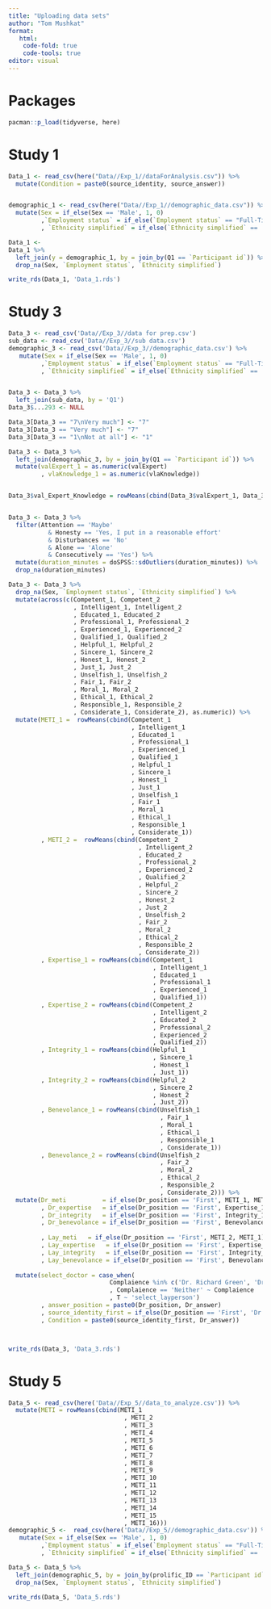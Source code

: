 ```yaml
---
title: "Uploading data sets"
author: "Tom Mushkat"
format: 
   html:
    code-fold: true
    code-tools: true
editor: visual
---
```


# Packages

```r
pacman::p_load(tidyverse, here)
```

# Study 1

```r
Data_1 <- read_csv(here("Data//Exp_1//dataForAnalysis.csv")) %>%
  mutate(Condition = paste0(source_identity, source_answer))


demographic_1 <- read_csv(here("Data//Exp_1//demographic_data.csv")) %>% 
  mutate(Sex = if_else(Sex == 'Male', 1, 0)
         ,`Employment status` = if_else(`Employment status` == "Full-Time", 1, 0)
         , `Ethnicity simplified` = if_else(`Ethnicity simplified` == 'White', 1, 0))

Data_1 <- 
Data_1 %>% 
  left_join(y = demographic_1, by = join_by(Q1 == `Participant id`)) %>% 
  drop_na(Sex, `Employment status`, `Ethnicity simplified`)

write_rds(Data_1, 'Data_1.rds')
```

# Study 3

```r
Data_3 <- read_csv('Data//Exp_3//data for prep.csv') 
sub_data <- read_csv('Data//Exp_3//sub data.csv')
demographic_3 <- read_csv('Data//Exp_3//demographic_data.csv') %>% 
   mutate(Sex = if_else(Sex == 'Male', 1, 0)
         ,`Employment status` = if_else(`Employment status` == "Full-Time", 1, 0)
         , `Ethnicity simplified` = if_else(`Ethnicity simplified` == 'White', 1, 0))


Data_3 <- Data_3 %>% 
  left_join(sub_data, by = 'Q1') 
Data_3$...293 <- NULL

Data_3[Data_3 == "7\nVery much"] <- "7"
Data_3[Data_3 == "Very much"] <- "7"
Data_3[Data_3 == "1\nNot at all"] <- "1"

Data_3 <- Data_3 %>% 
  left_join(demographic_3, by = join_by(Q1 == `Participant id`)) %>% 
  mutate(valExpert_1 = as.numeric(valExpert)
         , vlaKnowledge_1 = as.numeric(vlaKnowledge))


Data_3$val_Expert_Knowledge = rowMeans(cbind(Data_3$valExpert_1, Data_3$vlaKnowledge_1))


Data_3 <- Data_3 %>% 
  filter(Attention == 'Maybe' 
           & Honesty == 'Yes, I put in a reasonable effort' 
           & Disturbances == 'No' 
           & Alone == 'Alone' 
           & Consecutively == 'Yes') %>% 
  mutate(duration_minutes = doSPSS::sdOutliers(duration_minutes)) %>% 
  drop_na(duration_minutes)

Data_3 <- Data_3 %>%
  drop_na(Sex, `Employment status`, `Ethnicity simplified`) %>% 
  mutate(across(c(Competent_1, Competent_2
                  , Intelligent_1, Intelligent_2
                  , Educated_1, Educated_2
                  , Professional_1, Professional_2
                  , Experienced_1, Experienced_2
                  , Qualified_1, Qualified_2
                  , Helpful_1, Helpful_2
                  , Sincere_1, Sincere_2
                  , Honest_1, Honest_2
                  , Just_1, Just_2
                  , Unselfish_1, Unselfish_2
                  , Fair_1, Fair_2
                  , Moral_1, Moral_2
                  , Ethical_1, Ethical_2
                  , Responsible_1, Responsible_2
                  , Considerate_1, Considerate_2), as.numeric)) %>% 
  mutate(METI_1 =  rowMeans(cbind(Competent_1
                                  , Intelligent_1
                                  , Educated_1
                                  , Professional_1
                                  , Experienced_1
                                  , Qualified_1
                                  , Helpful_1
                                  , Sincere_1
                                  , Honest_1
                                  , Just_1
                                  , Unselfish_1
                                  , Fair_1
                                  , Moral_1
                                  , Ethical_1
                                  , Responsible_1
                                  , Considerate_1))
         , METI_2 =  rowMeans(cbind(Competent_2
                                    , Intelligent_2
                                    , Educated_2
                                    , Professional_2
                                    , Experienced_2
                                    , Qualified_2
                                    , Helpful_2
                                    , Sincere_2
                                    , Honest_2
                                    , Just_2
                                    , Unselfish_2
                                    , Fair_2
                                    , Moral_2
                                    , Ethical_2
                                    , Responsible_2
                                    , Considerate_2))
         , Expertise_1 = rowMeans(cbind(Competent_1
                                        , Intelligent_1
                                        , Educated_1
                                        , Professional_1
                                        , Experienced_1
                                        , Qualified_1))
         , Expertise_2 = rowMeans(cbind(Competent_2
                                        , Intelligent_2
                                        , Educated_2
                                        , Professional_2
                                        , Experienced_2
                                        , Qualified_2))
         , Integrity_1 = rowMeans(cbind(Helpful_1
                                        , Sincere_1
                                        , Honest_1
                                        , Just_1))
         , Integrity_2 = rowMeans(cbind(Helpful_2
                                        , Sincere_2
                                        , Honest_2
                                        , Just_2))
         , Benevolance_1 = rowMeans(cbind(Unselfish_1
                                          , Fair_1
                                          , Moral_1
                                          , Ethical_1
                                          , Responsible_1
                                          , Considerate_1))
         , Benevolance_2 = rowMeans(cbind(Unselfish_2
                                          , Fair_2
                                          , Moral_2
                                          , Ethical_2
                                          , Responsible_2
                                          , Considerate_2))) %>%
  mutate(Dr_meti          = if_else(Dr_position == 'First', METI_1, METI_2)
         , Dr_expertise   = if_else(Dr_position == 'First', Expertise_1, Expertise_2)
         , Dr_integrity   = if_else(Dr_position == 'First', Integrity_1, Integrity_2)
         , Dr_benevolance = if_else(Dr_position == 'First', Benevolance_1, Benevolance_2)
         
         , Lay_meti   = if_else(Dr_position == 'First', METI_2, METI_1)
         , Lay_expertise   = if_else(Dr_position == 'First', Expertise_2, Expertise_1)
         , Lay_integrity   = if_else(Dr_position == 'First', Integrity_2, Integrity_1)
         , Lay_benevolance = if_else(Dr_position == 'First', Benevolance_2, Benevolance_1)) %>% 
  
  mutate(select_doctor = case_when(
                            Complaience %in% c('Dr. Richard Green', 'Dr. James Wood') ~ 'select_doctor'
                            , Complaience == 'Neither' ~ Complaience
                            , T ~ 'select_layperson')
         , answer_position = paste0(Dr_position, Dr_answer)
         , source_identity_first = if_else(Dr_position == 'First', 'Dr', 'Layperson')
         , Condition = paste0(source_identity_first, Dr_answer))



write_rds(Data_3, 'Data_3.rds')

```

# Study 5

```r
Data_5 <- read_csv(here('Data//Exp_5//data_to_analyze.csv')) %>% 
  mutate(METI = rowMeans(cbind(METI_1
                                , METI_2
                                , METI_3
                                , METI_4
                                , METI_5
                                , METI_6
                                , METI_7
                                , METI_8
                                , METI_9
                                , METI_10
                                , METI_11
                                , METI_12
                                , METI_13
                                , METI_14
                                , METI_15
                                , METI_16)))
demographic_5 <-  read_csv(here('Data//Exp_5//demographic_data.csv')) %>% 
   mutate(Sex = if_else(Sex == 'Male', 1, 0)
         ,`Employment status` = if_else(`Employment status` == "Full-Time", 1, 0)
         , `Ethnicity simplified` = if_else(`Ethnicity simplified` == 'White', 1, 0))

Data_5 <- Data_5 %>% 
  left_join(demographic_5, by = join_by(prolific_ID == `Participant id`)) %>% 
  drop_na(Sex, `Employment status`, `Ethnicity simplified`)

write_rds(Data_5, 'Data_5.rds')

```
